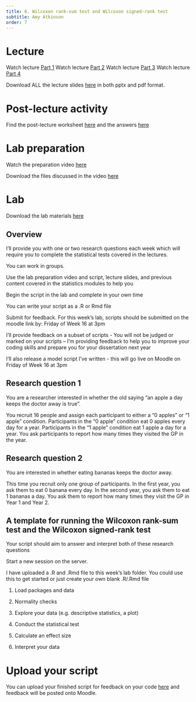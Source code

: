 ```yaml
---
title: 6. Wilcoxon rank-sum test and Wilcoxon signed-rank test
subtitle: Amy Atkinson
order: 7
---
```


# Lecture


Watch lecture [Part 1](https://modules.lancaster.ac.uk/mod/panopto/view.php?id=2051207)
Watch lecture [Part 2](https://modules.lancaster.ac.uk/mod/panopto/view.php?id=2051208)
Watch lecture [Part 3](https://modules.lancaster.ac.uk/mod/panopto/view.php?id=2051209)
Watch lecture [Part 4](https://modules.lancaster.ac.uk/mod/panopto/view.php?id=2051210)

Download ALL the lecture slides [here](data/Wk6/Week 16 Lecture Slides.zip) in both pptx and pdf format.

# Post-lecture activity

Find the post-lecture worksheet [here](data/Wk6/Worksheet/PSYC234_L6_worksheet.docx) and the answers [here](data/Wk6/Worksheet/PSYC234_L6_worksheet_ANSWERS.pdf)

# Lab preparation

Watch the preparation video [here](https://modules.lancaster.ac.uk/mod/panopto/view.php?id=2051205)

Download the files discussed in the video [here](data/Wk6/Lab preparation files.zip)

# Lab

Download the lab materials [here](data/Wk6/Lab 6 - Materials.zip)

## Overview

I’ll provide you with one or two research questions each week which will require you to complete the statistical tests covered in the lectures.

You can work in groups.

Use the lab preparation video and script, lecture slides, and previous content covered in the statistics modules to help you

Begin the script in the lab and complete in your own time

You can write your script as a .R or Rmd file

Submit for feedback. For this week’s lab, scripts should be submitted on the moodle link by:
Friday of Week 16 at 3pm

I’ll provide feedback on a subset of scripts
- You will not be judged or marked on your scripts – I’m providing feedback to help you to improve your coding skills and prepare you for your dissertation next year

I’ll also release a model script I’ve written - this will go live on Moodle on Friday of Week 16 at 3pm

## Research question 1

You are a researcher interested in whether the old saying "an apple a day keeps the doctor away is true". 

You recruit 16 people and assign each participant to either a "0 apples" or "1 apple" condition. Participants in the "0 apple" condition eat 0 apples every day for a year. Participants in the "1 apple" condition eat 1 apple a day for a year.  You ask participants to report how many times they visited the GP in the year.

## Research question 2

You are interested in whether eating bananas keeps the doctor away. 

This time you recruit only one group of participants. In the first year, you ask them to eat 0 banana every day. In the second year, you ask them to eat 1 bananas a day. You ask them to report how many times they visit the GP in Year 1 and Year 2. 

## A template for running the Wilcoxon rank-sum test and the Wilcoxon signed-rank test

Your script should aim to answer and interpret both of these research questions

Start a new session on the server. 

I have uploaded a .R and .Rmd file to this week’s lab folder. You could use this to get started or just create your own blank .R/.Rmd file

1. Load packages and data

2. Normality checks

3. Explore your data (e.g. descriptive statistics, a plot)

4. Conduct the statistical test

5. Calculate an effect size

6. Interpret your data

# Upload your script

You can upload your finished script for feedback on your code [here](https://modules.lancaster.ac.uk/mod/url/view.php?id=1978220) and feedback will be posted onto Moodle.